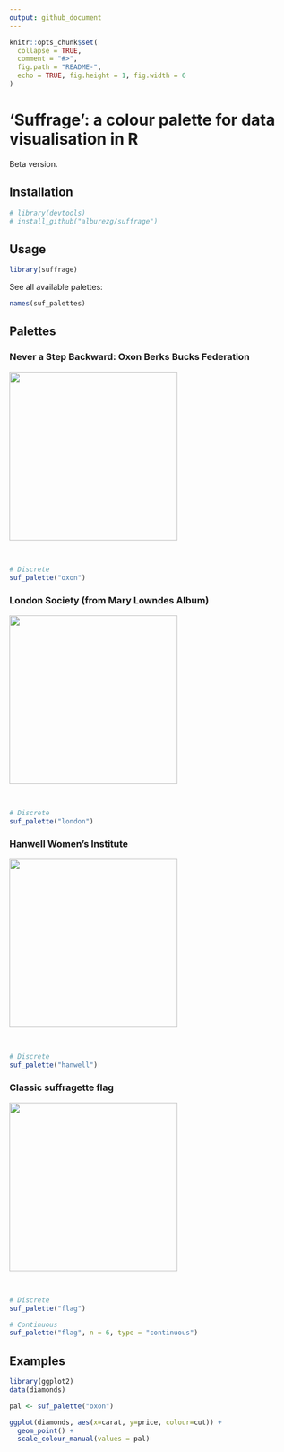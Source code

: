 ```yaml
---
output: github_document
---
```


```r
knitr::opts_chunk$set(
  collapse = TRUE,
  comment = "#>",
  fig.path = "README-",
  echo = TRUE, fig.height = 1, fig.width = 6
)
```


# 'Suffrage': a colour palette for data visualisation in R

Beta version.

## Installation

```r
# library(devtools)
# install_github("alburezg/suffrage")
```

## Usage

```r
library(suffrage)
```

See all available palettes:

```r
names(suf_palettes)
```

## Palettes

### Never a Step Backward: Oxon Berks Bucks Federation

![](oxon.jpg){width=300px}

&nbsp;

```r
# Discrete
suf_palette("oxon")
```

### London Society (from Mary Lowndes Album)

![](london.jpg){width=300px}

&nbsp;

```r
# Discrete
suf_palette("london")
```

### Hanwell Women's Institute

![](hanwell.jpg){width=300px}

&nbsp;

```r
# Discrete
suf_palette("hanwell")
```

### Classic suffragette flag

![](flag.jpg){width=300px}

&nbsp;

```r
# Discrete
suf_palette("flag")
```

```r
# Continuous
suf_palette("flag", n = 6, type = "continuous")
```

## Examples

```r
library(ggplot2)
data(diamonds)

pal <- suf_palette("oxon")

ggplot(diamonds, aes(x=carat, y=price, colour=cut)) +
  geom_point() +
  scale_colour_manual(values = pal)

```
